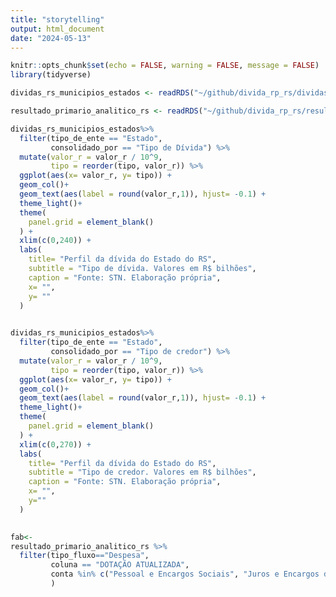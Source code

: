 ```yaml
---
title: "storytelling"
output: html_document
date: "2024-05-13"
---
```


```r
knitr::opts_chunk$set(echo = FALSE, warning = FALSE, message = FALSE)
library(tidyverse)

dividas_rs_municipios_estados <- readRDS("~/github/divida_rp_rs/dividas_rs_municipios_estados.rds")

resultado_primario_analitico_rs <- readRDS("~/github/divida_rp_rs/resultado_primario_analitico_rs.rds")

```


```r

dividas_rs_municipios_estados%>%
  filter(tipo_de_ente == "Estado",
         consolidado_por == "Tipo de Dívida") %>%
  mutate(valor_r = valor_r / 10^9,
         tipo = reorder(tipo, valor_r)) %>%
  ggplot(aes(x= valor_r, y= tipo)) +
  geom_col()+
  geom_text(aes(label = round(valor_r,1)), hjust= -0.1) + 
  theme_light()+
  theme(
    panel.grid = element_blank()
  ) +
  xlim(c(0,240)) +
  labs(
    title= "Perfil da dívida do Estado do RS",
    subtitle = "Tipo de dívida. Valores em R$ bilhões",
    caption = "Fonte: STN. Elaboração própria",
    x= "",
    y= ""
  )
  

```

```r
dividas_rs_municipios_estados%>%
  filter(tipo_de_ente == "Estado",
         consolidado_por == "Tipo de credor") %>%
  mutate(valor_r = valor_r / 10^9,
         tipo = reorder(tipo, valor_r)) %>%
  ggplot(aes(x= valor_r, y= tipo)) +
  geom_col()+
  geom_text(aes(label = round(valor_r,1)), hjust= -0.1) + 
  theme_light()+
  theme(
    panel.grid = element_blank()
  ) +
  xlim(c(0,270)) +
  labs(
    title= "Perfil da dívida do Estado do RS",
    subtitle = "Tipo de credor. Valores em R$ bilhões",
    caption = "Fonte: STN. Elaboração própria",
    x= "",
    y=""
  )
  

```

```r

fab<-
resultado_primario_analitico_rs %>%
  filter(tipo_fluxo=="Despesa",
         coluna == "DOTAÇÃO ATUALIZADA",
         conta %in% c("Pessoal e Encargos Sociais", "Juros e Encargos da Dívida (XIX)","Outras Despesas Correntes","Demais Despesas Correntes","Investimentos", "Inversões Financeiras","Demais Inversões Financeiras",""),
         )

```

